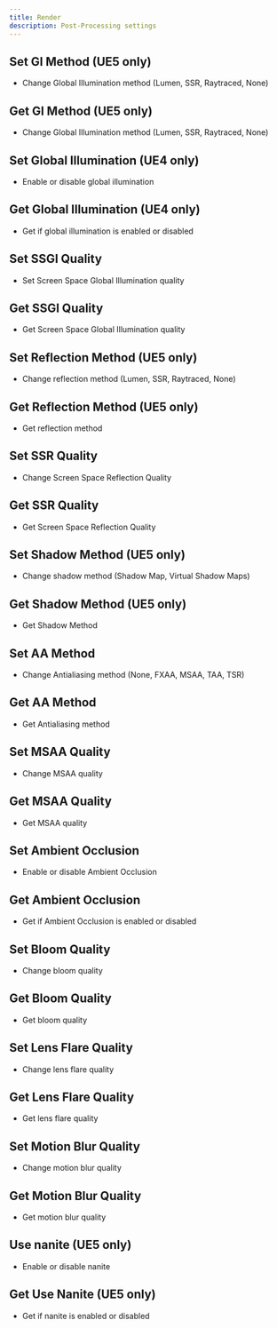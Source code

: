 ```yaml
---
title: Render
description: Post-Processing settings
---
```



## Set GI Method (UE5 only)

* Change Global Illumination method (Lumen, SSR, Raytraced, None)
<ImageZoom src="/img/ue5/setgimethod.png" alt='Render' width={293} height={0} />

## Get GI Method (UE5 only)

* Change Global Illumination method (Lumen, SSR, Raytraced, None)
<ImageZoom src="/img/ue5/getgimethod.png" alt='Render' width={146} height={0} />

## Set Global Illumination (UE4 only)

* Enable or disable global illumination
<ImageZoom src="/img/ue4/setgi.png" alt='Render' width={194} height={0} />

## Get Global Illumination (UE4 only)

* Get if global illumination is enabled or disabled
<ImageZoom src="/img/ue4/getgi.png" alt='Render' width={196} height={0} />

## Set SSGI Quality

* Set Screen Space Global Illumination quality
<ImageZoom src="/img/ue4/setssgiquality.png" alt='Render' width={161} height={0} />

## Get SSGI Quality

* Get Screen Space Global Illumination quality
<ImageZoom src="/img/ue4/getssgiquality.png" alt='Render' width={160} height={0} />

## Set Reflection Method (UE5 only)

* Change reflection method (Lumen, SSR, Raytraced, None)
<ImageZoom src="/img/ue5/setreflectionmethod.png" alt='Render' width={290} height={0} />

## Get Reflection Method (UE5 only)

* Get reflection method
<ImageZoom src="/img/ue5/getreflectionmethod.png" alt='Render' width={196} height={0} />

## Set SSR Quality

* Change Screen Space Reflection Quality
<ImageZoom src="/img/ue4/setssrquality.png" alt='Render' width={155} height={0} />

## Get SSR Quality

* Get Screen Space Reflection Quality
<ImageZoom src="/img/ue4/getssrquality.png" alt='Render' width={155} height={0} />

## Set Shadow Method (UE5 only)

* Change shadow method (Shadow Map, Virtual Shadow Maps)
<ImageZoom src="/img/ue5/setshadowmethod.png" alt='Render' width={292} height={0} />

## Get Shadow Method (UE5 only)

* Get Shadow Method
<ImageZoom src="/img/ue5/getshadowmethod.png" alt='Render' width={183} height={0} />

## Set AA Method

* Change Antialiasing method (None, FXAA, MSAA, TAA, TSR)
<ImageZoom src="/img/ue4/setaamethod.png" alt='Render' width={263} height={0} />

## Get AA Method

* Get Antialiasing method
<ImageZoom src="/img/ue4/getaamethod.png" alt='Render' width={151} height={0} />

## Set MSAA Quality

* Change MSAA quality
<ImageZoom src="/img/ue4/setmsaaquality.png" alt='Render' width={263} height={0} />

## Get MSAA Quality

* Get MSAA quality
<ImageZoom src="/img/ue4/getmsaaquality.png" alt='Render' width={166} height={0} />

## Set Ambient Occlusion

* Enable or disable Ambient Occlusion
<ImageZoom src="/img/ue4/setao.png" alt='Render' width={196} height={0} />

## Get Ambient Occlusion

* Get if Ambient Occlusion is enabled or disabled
<ImageZoom src="/img/ue4/getao.png" alt='Render' width={197} height={0} />

## Set Bloom Quality

* Change bloom quality
<ImageZoom src="/img/ue4/setbloomquality.png" alt='Render' width={196} height={0} />

## Get Bloom Quality

* Get bloom quality
<ImageZoom src="/img/ue4/getbloomquality.png" alt='Render' width={171} height={0} />

## Set Lens Flare Quality

* Change lens flare quality
<ImageZoom src="/img/ue4/setlensflarequality.png" alt='Render' width={193} height={0} />

## Get Lens Flare Quality

* Get lens flare quality
<ImageZoom src="/img/ue4/getlensflarequality.png" alt='Render' width={194} height={0} />

## Set Motion Blur Quality

* Change motion blur quality
<ImageZoom src="/img/ue4/setmotionblurquality.png" alt='Render' width={199} height={0} />

## Get Motion Blur Quality

* Get motion blur quality
<ImageZoom src="/img/ue4/getmotionblurquality.png" alt='Render' width={202} height={0} />

## Use nanite (UE5 only)

* Enable or disable nanite
<ImageZoom src="/img/ue5/usenanite.png" alt='Render' width={199} height={0} />

## Get Use Nanite (UE5 only)

* Get if nanite is enabled or disabled
<ImageZoom src="/img/ue5/getusenanite.png" alt='Render' width={202} height={0} />